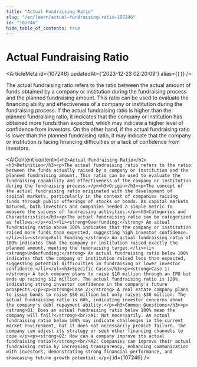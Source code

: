 ```yaml
---
title: "Actual Fundraising Ratio"
slug: "/en/learn/actual-fundraising-ratio-107246"
id: "107246"
hide_table_of_contents: true
---
```



# Actual Fundraising Ratio

<ArticleMeta id={107246} updatedAt={'2023-12-23 02:20:09'} alias={`[]`} />
<div className='border-solid border-b border-t-0 my-4 border-[var(--ifm-color-gray-300)]' />

The actual fundraising ratio refers to the ratio between the actual amount of funds obtained by a company or institution during the fundraising process and the planned fundraising amount. This ratio can be used to evaluate the financing ability and effectiveness of a company or institution during the fundraising process. If the actual fundraising ratio is higher than the planned fundraising ratio, it indicates that the company or institution has obtained more funds than expected, which may indicate a higher level of confidence from investors. On the other hand, if the actual fundraising ratio is lower than the planned fundraising ratio, it may indicate that the company or institution is facing financing difficulties or a lack of confidence from investors.

<AIContent content={`<h2>Actual Fundraising Ratio</h2><h3>Definition</h3><p>The actual fundraising ratio refers to the ratio between the funds actually raised by a company or institution and the planned fundraising amount. This ratio can be used to evaluate the fundraising capability and effectiveness of the company or institution during the fundraising process.</p><h3>Origin</h3><p>The concept of the actual fundraising ratio originated with the development of capital markets, particularly in the context of companies raising funds through public offerings of stocks or bonds. As capital markets matured, both investors and companies needed a simple metric to measure the success of fundraising activities.</p><h3>Categories and Characteristics</h3><p>The actual fundraising ratio can be categorized as follows:</p><ul><li><strong>Overfunding:</strong> An actual fundraising ratio above 100% indicates that the company or institution raised more funds than expected, suggesting high investor confidence.</li><li><strong>Full Funding:</strong> An actual fundraising ratio of 100% indicates that the company or institution raised exactly the planned amount, meeting the fundraising target.</li><li><strong>Underfunding:</strong> An actual fundraising ratio below 100% indicates that the company or institution raised less than expected, suggesting potential difficulties in fundraising or lower investor confidence.</li></ul><h3>Specific Cases</h3><p><strong>Case 1:</strong> A tech company plans to raise $10 million through an IPO but ends up raising $12 million. The actual fundraising ratio is 120%, indicating strong investor confidence in the company's future prospects.</p><p><strong>Case 2:</strong> A real estate company plans to issue bonds to raise $50 million but only raises $30 million. The actual fundraising ratio is 60%, indicating investor concerns about the company's debt repayment ability.</p><h3>Common Questions</h3><p><strong>Q1: Does an actual fundraising ratio below 100% mean the company will fail?</strong><br/>A1: Not necessarily. An actual fundraising ratio below 100% may indicate challenges in the current market environment, but it does not necessarily predict failure. The company can adjust its strategy or seek other financing channels to cope.</p><p><strong>Q2: How can a company improve its actual fundraising ratio?</strong><br/>A2: Companies can improve their actual fundraising ratio by increasing transparency, enhancing communication with investors, demonstrating strong financial performance, and showcasing future growth potential.</p>`} id={107246} />
